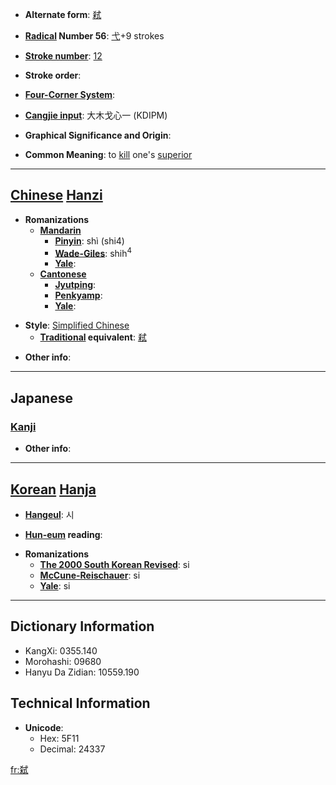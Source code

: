* '''Alternate form''': [[弒]]

* '''[[Wiktionary:Chinese radical index| Radical]] Number 56''': [[Wiktionary:Chinese radical index 弋|弋]]+9 strokes

* '''[[Wiktionary:Chinese total strokes index|Stroke number]]''': [[Wiktionary:Chinese total strokes index 12|12]]

* '''Stroke order''': 

* '''[[Wiktionary:Chinese four corner index|Four-Corner System]]''': 

* '''[[Wiktionary:Chinese Cangjie index|Cangjie input]]''': 大木戈心一 (KDIPM)

* '''Graphical Significance and Origin''': 

* '''Common Meaning''': to [[kill]] one's [[superior]]

----

== [[Chinese]] [[Hanzi]] ==

* '''Romanizations'''
** '''[[Mandarin]]'''
*** '''[[Pinyin]]''': shì (shi4)
*** '''[[Wade-Giles]]''': shih<sup>4</sup>
*** '''[[Yale]]''': 
** '''[[Cantonese]]'''
*** '''[[Jyutping]]''':
*** '''[[Penkyamp]]''': 
*** '''[[Yale]]''': 

* '''Style''': [[Simplified Chinese]] 
** '''[[Traditional Chinese|Traditional]] equivalent''': [[弒]]

* '''Other info''': 

----

==Japanese==
===[[Kanji]]===
{{kanji|on readings=[[し]] (shi), [[しい]] (shii)
|kun readings=[[しいする]] (shiisuru), [[ころす]] (korosu)
}}

* '''Other info''':  

----

== [[Korean]] [[Hanja]] ==

* '''[[Hangeul]]''': 시

* '''[[Hun-eum]] reading''': 

* '''Romanizations'''
** '''[[The 2000 South Korean Revised Romanization|The 2000 South Korean Revised]]''': si
** '''[[McCune-Reischauer]]''': si
** '''[[Yale]]''': si

----

== Dictionary Information ==

* KangXi: 0355.140
* Morohashi: 09680
* Hanyu Da Zidian: 10559.190

== Technical Information ==

* '''Unicode''':
** Hex: 5F11
** Decimal: 24337

[[fr:弑]]